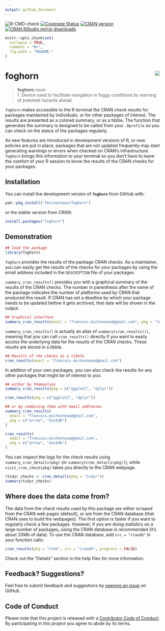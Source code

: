 ```yaml
---
output: github_document
---
```


<!-- README.md is generated from README.Rmd. Please edit that file -->

![R-CMD-check](https://github.com/fmichonneau/foghorn/workflows/R-CMD-check/badge.svg)
[![Coverage Status](https://img.shields.io/codecov/c/github/fmichonneau/foghorn/master.svg)](https://app.codecov.io/github/fmichonneau/foghorn?branch=master)
[![CRAN version](https://www.r-pkg.org/badges/version/foghorn)](https://www.r-pkg.org/pkg/foghorn)
[![CRAN RStudio mirror downloads](https://cranlogs.r-pkg.org/badges/foghorn)](https://www.r-pkg.org/pkg/foghorn)

```r
knitr::opts_chunk$set(
  collapse = TRUE,
  comment = "#>",
  fig.path = "README-"
)
```

# foghorn <img src="man/figures/logo.png" align="right" />

> **foghorn** *noun* <br>
>     1. Device used to facilitate navigation in foggy conditions by warning of
>        potential hazards ahead.

`foghorn` makes accessible to the R terminal the CRAN check results for packages
maintained by individuals, or for other packages of interest. The results are
presented as a colored summary, or as a tibble. The function that generates the
summary is designed to be called from your `.Rprofile` so you can check on the
status of the packages regularly.

As new features are introduced in development versions of R, or new policies are
put in place, packages that are not updated frequently may start generating
warnings or errors when checked on CRAN's infrastructure. `foghorn` brings this
information to your terminal so you don't have to leave the comfort of your
R session to know the results of the CRAN checks for your packages.

## Installation

You can install the development version of **`foghorn`** from GitHub with:

```r
pak::pkg_install("fmichonneau/foghorn")
```

or the stable version from CRAN:

```r
install.packages("foghorn")
```

## Demonstration

```r
## load the package
library(foghorn)
```

`foghorn` provides the results of the package CRAN checks. As a maintainer, you
can easily get the results of the checks for your packages by using the email
address included in the `DESCRIPTION` file of your packages.

`summary_cran_results()` provides you with a graphical summary of the results of
the CRAN checks. The number in parenthesis after the name of the package
indicates the number of platforms used by CRAN that produced this result. If
CRAN has set a deadline by which your package needs to be updated before it gets
archived, that date will be shown in the output.

```r
## Graphical interface
summary_cran_results(email = "francois.michonneau@gmail.com", pkg = "lme4")
```

`summary_cran_results()` is actually an alias of `summary(cran_results())`,
meaning that you can call `cran_results()` directly if you want to easily access
the underlying data for the results of the CRAN checks. These results are stored
in a tibble.

```r
## Results of the checks as a tibble
cran_results(email = "francois.michonneau@gmail.com")
```

In addition of your own packages, you can also check the results for any other
packages that might be of interest to you:

```r
## either by themselves
summary_cran_results(pkg = c("ggplot2", "dplyr"))

cran_results(pkg = c("ggplot2", "dplyr"))

## or by combining them with email addresses
summary_cran_results(
  email = "francois.michonneau@gmail.com",
  pkg = c("arrow", "duckdb")
)

cran_results(
  email = "francois.michonneau@gmail.com",
  pkg = c("arrow", "duckdb")
)
```

You can inspect the logs for the check results using `summary_cran_details(pkg)`
(or `summary(cran_details(pkg))`), while `visit_cran_check(pkg)` takes you
directly to the CRAN webpage.

```r
(tidyr_checks <- cran_details(pkg = "tidyr"))
summary(tidyr_checks)
```

## Where does the data come from?

The data from the check results used by this package are either scraped from
the CRAN web pages (default), or are from the CRAN database (that CRAN uses to
build the webpages). The first option is faster if you want to regularly check a
few packages. However, if you are doing statistics on a large number of
packages, using the CRAN database is recommended (it's about 20Mb of data). To
use the CRAN database, add `src = "crandb"` in your function calls:

```r
cran_results(pkg = "nlme", src = "crandb", progress = FALSE)
```

Check out the "Details" section in the help files for more information.


## Feedback? Suggestions?

Feel free to submit feedback and suggestions
by [opening an issue](https://github.com/fmichonneau/foghorn/issues/new) on
GitHub.


## Code of Conduct

Please note that this project is released with
a [Contributor Code of Conduct](https://fmichonneau.github.io/foghorn/CODE_OF_CONDUCT.html). By participating in this project
you agree to abide by its terms.
